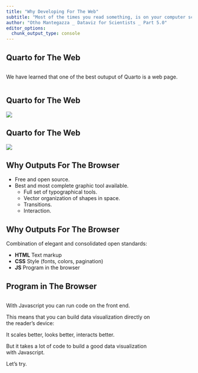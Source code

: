 ```yaml
---
title: "Why Developing For The Web"
subtitle: "Most of the times you read something, is on your computer screen, more often than not, in your browser."
author: "Otho Mantegazza _ Dataviz for Scientists _ Part 5.0"
editor_options: 
  chunk_output_type: console
---
```


## Quarto for The Web


::: {.column width="80%}

We have learned that one of the best outuput of Quarto is a web page.

:::

## Quarto for The Web

![](img/markdown-to-html.jpg)

## Quarto for The Web

![](img/md-html-js.jpg)

## Why Outputs For The Browser

- Free and open source.
- Best and most complete graphic tool available.
  - Full set of typographical tools.
  - Vector organization of shapes in space.
  - Transitions.
  - Interaction.

## Why Outputs For The Browser

Combination of elegant and consolidated open standards:

- **HTML** Text markup
- **CSS** Style (fonts, colors, pagination)
- **JS** Program in the browser

## Program in The Browser

::: {.column width=80%}

With Javascript you can run code on the front end.

This means that you can build data visualization directly on the reader's device:

It scales better, looks better, interacts better.

But it takes a lot of code to build a good data visualization with Javascript.

Let's try.

:::
